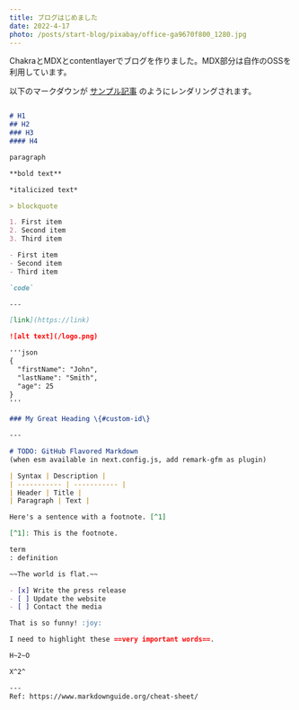 ```yaml
---
title: ブログはじめました
date: 2022-4-17
photo: /posts/start-blog/pixabay/office-ga9670f800_1280.jpg
---
```


ChakraとMDXとcontentlayerでブログを作りました。MDX部分は自作のOSSを利用しています。

以下のマークダウンが [サンプル記事](/posts/markdown-rendering) のようにレンダリングされます。


```markdown

# H1
## H2
### H3
#### H4

paragraph

**bold text**

*italicized text*

> blockquote

1. First item
2. Second item
3. Third item

- First item
- Second item
- Third item

`code`

---

[link](https://link)

![alt text](/logo.png)

'''json
{
  "firstName": "John",
  "lastName": "Smith",
  "age": 25
}
'''

### My Great Heading \{#custom-id\}

---

# TODO: GitHub Flavored Markdown
(when esm available in next.config.js, add remark-gfm as plugin)

| Syntax | Description |
| ----------- | ----------- |
| Header | Title |
| Paragraph | Text |

Here's a sentence with a footnote. [^1]

[^1]: This is the footnote.

term
: definition

~~The world is flat.~~

- [x] Write the press release
- [ ] Update the website
- [ ] Contact the media

That is so funny! :joy:

I need to highlight these ==very important words==.

H~2~O

X^2^

---
Ref: https://www.markdownguide.org/cheat-sheet/

```

